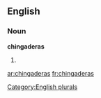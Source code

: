 ==English==

===Noun===
'''chingaderas'''

# {{plural of|[[chingadera]]}}

[[Category:English plurals]]

[[ar:chingaderas]]
[[fr:chingaderas]]